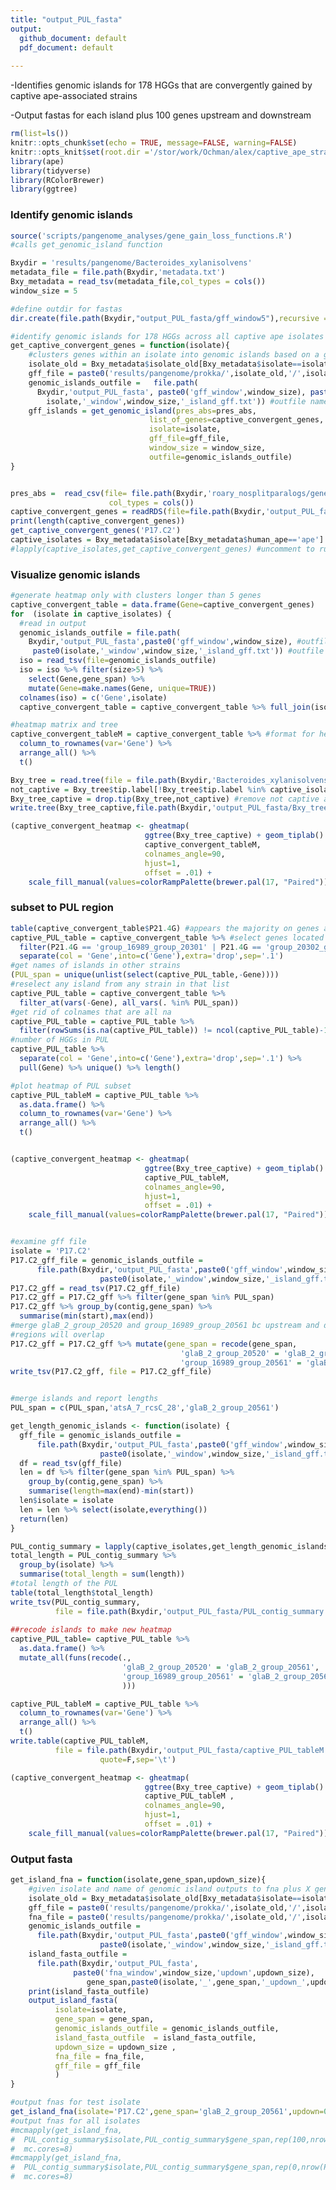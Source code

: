```yaml
---
title: "output_PUL_fasta"
output: 
  github_document: default
  pdf_document: default
  
---
```


-Identifies genomic islands for 178 HGGs that are convergently gained by captive ape-associated strains

-Output fastas for each island plus 100 genes upstream and downstream

```r
rm(list=ls())
knitr::opts_chunk$set(echo = TRUE, message=FALSE, warning=FALSE)
knitr::opts_knit$set(root.dir ='/stor/work/Ochman/alex/captive_ape_strain_genomes')
library(ape)
library(tidyverse)
library(RColorBrewer)
library(ggtree)
```


### Identify genomic islands
```r
source('scripts/pangenome_analyses/gene_gain_loss_functions.R')
#calls get_genomic_island function 

Bxydir = 'results/pangenome/Bacteroides_xylanisolvens'
metadata_file = file.path(Bxydir,'metadata.txt')
Bxy_metadata = read_tsv(metadata_file,col_types = cols())
window_size = 5

#define outdir for fastas
dir.create(file.path(Bxydir,"output_PUL_fasta/gff_window5"),recursive = T)

#identify genomic islands for 178 HGGs across all captive ape isolates  
get_captive_convergent_genes = function(isolate){
    #clusters genes within an isolate into genomic islands based on a given window size
    isolate_old = Bxy_metadata$isolate_old[Bxy_metadata$isolate==isolate]
    gff_file = paste0('results/pangenome/prokka/',isolate_old,'/',isolate_old,'.gff')
    genomic_islands_outfile =   file.path(
      Bxydir,'output_PUL_fasta', paste0('gff_window',window_size), paste0( #outfile dir
        isolate,'_window',window_size,'_island_gff.txt')) #outfile name
    gff_islands = get_genomic_island(pres_abs=pres_abs,
                               list_of_genes=captive_convergent_genes,
                               isolate=isolate,
                               gff_file=gff_file,
                               window_size = window_size,
                               outfile=genomic_islands_outfile)
}


pres_abs =  read_csv(file= file.path(Bxydir,'roary_nosplitparalogs/gene_presence_absence.csv'),
                      col_types = cols())
captive_convergent_genes = readRDS(file=file.path(Bxydir,'output_PUL_fasta/gene_list.RDS'))
print(length(captive_convergent_genes))
get_captive_convergent_genes('P17.C2')
captive_isolates = Bxy_metadata$isolate[Bxy_metadata$human_ape=='ape']
#lapply(captive_isolates,get_captive_convergent_genes) #uncomment to run on all captive ape strains
```
### Visualize genomic islands
```r
#generate heatmap only with clusters longer than 5 genes
captive_convergent_table = data.frame(Gene=captive_convergent_genes)
for  (isolate in captive_isolates) {
  #read in output
  genomic_islands_outfile = file.path(
    Bxydir,'output_PUL_fasta',paste0('gff_window',window_size), #outfile dir
     paste0(isolate,'_window',window_size,'_island_gff.txt')) #outfile name
  iso = read_tsv(file=genomic_islands_outfile)
  iso = iso %>% filter(size>5) %>%
    select(Gene,gene_span) %>% 
    mutate(Gene=make.names(Gene, unique=TRUE)) 
  colnames(iso) = c('Gene',isolate)
  captive_convergent_table = captive_convergent_table %>% full_join(iso,by='Gene')}

#heatmap matrix and tree
captive_convergent_tableM = captive_convergent_table %>% #format for heatmap
  column_to_rownames(var='Gene') %>%
  arrange_all() %>% 
  t()

Bxy_tree = read.tree(file = file.path(Bxydir,'Bacteroides_xylanisolvens.tre'))
not_captive = Bxy_tree$tip.label[!Bxy_tree$tip.label %in% captive_isolates] 
Bxy_tree_captive = drop.tip(Bxy_tree,not_captive) #remove not captive ape strains
write.tree(Bxy_tree_captive,file.path(Bxydir,'output_PUL_fasta/Bxy_tree_captive.tre'))

(captive_convergent_heatmap <- gheatmap(
                              ggtree(Bxy_tree_captive) + geom_tiplab() + ylim(-10,NA),
                              captive_convergent_tableM,
                              colnames_angle=90,
                              hjust=1,
                              offset = .01) +
    scale_fill_manual(values=colorRampPalette(brewer.pal(17, "Paired"))(17)))


```


### subset to PUL region
```r
table(captive_convergent_table$P21.4G) #appears the majority on genes are on two islands
captive_PUL_table = captive_convergent_table %>% #select genes located on these 2 islands
  filter(P21.4G == 'group_16989_group_20301' | P21.4G == 'group_20302_group_20338') %>%
  separate(col = 'Gene',into=c('Gene'),extra='drop',sep='.1') 
#get names of islands in other strains 
(PUL_span = unique(unlist(select(captive_PUL_table,-Gene)))) 
#reselect any island from any strain in that list
captive_PUL_table = captive_convergent_table %>% 
  filter_at(vars(-Gene), all_vars(. %in% PUL_span)) 
#get rid of colnames that are all na
captive_PUL_table = captive_PUL_table %>%  
  filter(rowSums(is.na(captive_PUL_table)) != ncol(captive_PUL_table)-1) 
#number of HGGs in PUL
captive_PUL_table %>%
  separate(col = 'Gene',into=c('Gene'),extra='drop',sep='.1') %>%
  pull(Gene) %>% unique() %>% length()

#plot heatmap of PUL subset
captive_PUL_tableM = captive_PUL_table %>% 
  as.data.frame() %>%
  column_to_rownames(var='Gene') %>%
  arrange_all() %>% 
  t()


(captive_convergent_heatmap <- gheatmap(
                              ggtree(Bxy_tree_captive) + geom_tiplab() + ylim(-10,NA),
                              captive_PUL_tableM,
                              colnames_angle=90,
                              hjust=1,
                              offset = .01) +
    scale_fill_manual(values=colorRampPalette(brewer.pal(17, "Paired"))(17)))


#examine gff file
isolate = 'P17.C2'
P17.C2_gff_file = genomic_islands_outfile = 
      file.path(Bxydir,'output_PUL_fasta',paste0('gff_window',window_size),
                    paste0(isolate,'_window',window_size,'_island_gff.txt'))
P17.C2_gff = read_tsv(P17.C2_gff_file) 
P17.C2_gff = P17.C2_gff %>% filter(gene_span %in% PUL_span)
P17.C2_gff %>% group_by(contig,gene_span) %>%
  summarise(min(start),max(end))
#merge glaB_2_group_20520 and group_16989_group_20561 bc upstream and downstream 
#regions will overlap
P17.C2_gff = P17.C2_gff %>% mutate(gene_span = recode(gene_span, 
                                      'glaB_2_group_20520' = 'glaB_2_group_20561',
                                      'group_16989_group_20561' = 'glaB_2_group_20561'))
write_tsv(P17.C2_gff, file = P17.C2_gff_file)


#merge islands and report lengths
PUL_span = c(PUL_span,'atsA_7_rcsC_28','glaB_2_group_20561')

get_length_genomic_islands <- function(isolate) {
  gff_file = genomic_islands_outfile = 
      file.path(Bxydir,'output_PUL_fasta',paste0('gff_window',window_size),
                    paste0(isolate,'_window',window_size,'_island_gff.txt'))
  df = read_tsv(gff_file)
  len = df %>% filter(gene_span %in% PUL_span) %>%
    group_by(contig,gene_span) %>%
    summarise(length=max(end)-min(start))
  len$isolate = isolate
  len = len %>% select(isolate,everything())
  return(len)
}

PUL_contig_summary = lapply(captive_isolates,get_length_genomic_islands) %>% bind_rows()
total_length = PUL_contig_summary %>% 
  group_by(isolate) %>%
  summarise(total_length = sum(length)) 
#total length of the PUL
table(total_length$total_length)
write_tsv(PUL_contig_summary,
          file = file.path(Bxydir,'output_PUL_fasta/PUL_contig_summary.txt'))
            
##recode islands to make new heatmap
captive_PUL_table= captive_PUL_table %>% 
  as.data.frame() %>%
  mutate_all(funs(recode(., 
                         'glaB_2_group_20520' = 'glaB_2_group_20561',
                         'group_16989_group_20561' = 'glaB_2_group_20561'
                         ))) 

captive_PUL_tableM = captive_PUL_table %>%
  column_to_rownames(var='Gene') %>%
  arrange_all() %>% 
  t()
write.table(captive_PUL_tableM,
          file = file.path(Bxydir,'output_PUL_fasta/captive_PUL_tableM.txt'),
                    quote=F,sep='\t')

(captive_convergent_heatmap <- gheatmap(
                              ggtree(Bxy_tree_captive) + geom_tiplab() + ylim(-10,NA),
                              captive_PUL_tableM ,
                              colnames_angle=90,
                              hjust=1,
                              offset = .01) +
    scale_fill_manual(values=colorRampPalette(brewer.pal(17, "Paired"))(17)))
```


### Output fasta
```r
get_island_fna = function(isolate,gene_span,updown_size){
    #given isolate and name of genomic island outputs to fna plus X genes upstream and downstream
    isolate_old = Bxy_metadata$isolate_old[Bxy_metadata$isolate==isolate]
    gff_file = paste0('results/pangenome/prokka/',isolate_old,'/',isolate_old,'.gff')
    fna_file = paste0('results/pangenome/prokka/',isolate_old,'/',isolate_old,'.fna')
    genomic_islands_outfile = 
      file.path(Bxydir,'output_PUL_fasta',paste0('gff_window',window_size),
                    paste0(isolate,'_window',window_size,'_island_gff.txt'))
    island_fasta_outfile = 
      file.path(Bxydir,'output_PUL_fasta',
              paste0('fna_window',window_size,'updown',updown_size),
                 gene_span,paste0(isolate,'_',gene_span,'_updown_',updown_size,'.fna'))
    print(island_fasta_outfile)
    output_island_fasta(
          isolate=isolate,
          gene_span = gene_span,
          genomic_islands_outfile = genomic_islands_outfile,
          island_fasta_outfile  = island_fasta_outfile,
          updown_size = updown_size ,
          fna_file = fna_file,
          gff_file = gff_file
          )
}

#output fnas for test isolate
get_island_fna(isolate='P17.C2',gene_span='glaB_2_group_20561',updown=0)
#output fnas for all isolates
#mcmapply(get_island_fna,
#  PUL_contig_summary$isolate,PUL_contig_summary$gene_span,rep(100,nrow(PUL_contig_summary)) ,
#  mc.cores=8)
#mcmapply(get_island_fna,
#  PUL_contig_summary$isolate,PUL_contig_summary$gene_span,rep(0,nrow(PUL_contig_summary)) ,
#  mc.cores=8)
```

